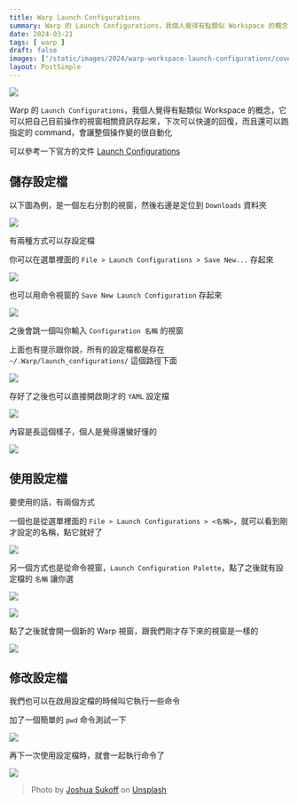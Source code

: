 ```yaml
---
title: Warp Launch Configurations
summary: Warp 的 Launch Configurations，我個人覺得有點類似 Workspace 的概念，它可以把自己目前操作的視窗相關資訊存起來，下次可以快速的回復，而且還可以跑指定的 command，會讓整個操作變的很自動化
date: 2024-03-21
tags: [ warp ]
draft: false
images: ['/static/images/2024/warp-workspace-launch-configurations/cover.webp']
layout: PostSimple
---
```


![](/static/images/2024/warp-workspace-launch-configurations/cover.webp)

Warp 的 `Launch Configurations`，我個人覺得有點類似 Workspace 的概念，它可以把自己目前操作的視窗相關資訊存起來，下次可以快速的回復，而且還可以跑指定的 command，會讓整個操作變的很自動化

可以參考一下官方的文件 [Launch Configurations](https://docs.warp.dev/features/sessions/launch-configurations)


## 儲存設定檔

以下圖為例，是一個左右分割的視窗，然後右邊是定位到 `Downloads` 資料夾

![](/static/images/2024/warp-workspace-launch-configurations/01.webp)

有兩種方式可以存設定檔

你可以在選單裡面的 `File > Launch Configurations > Save New...` 存起來

![](/static/images/2024/warp-workspace-launch-configurations/02.webp)

也可以用命令視窗的 `Save New Launch Configuration` 存起來

![](/static/images/2024/warp-workspace-launch-configurations/03.webp)

之後會跳一個叫你輸入 `Configuration 名稱` 的視窗

上面也有提示跟你說，所有的設定檔都是存在 ` ~/.Warp/launch_configurations/` 這個路徑下面

![](/static/images/2024/warp-workspace-launch-configurations/04.webp)

存好了之後也可以直接開啟剛才的 `YAML` 設定檔

![](/static/images/2024/warp-workspace-launch-configurations/05.webp)

內容是長這個樣子，個人是覺得還蠻好懂的

![](/static/images/2024/warp-workspace-launch-configurations/06.webp)

## 使用設定檔

要使用的話，有兩個方式

一個也是從選單裡面的 `File > Launch Configurations > <名稱>`，就可以看到剛才設定的名稱，點它就好了

![](/static/images/2024/warp-workspace-launch-configurations/07.webp)

另一個方式也是從命令視窗，`Launch Configuration Palette`，點了之後就有設定檔的 `名稱` 讓你選

![](/static/images/2024/warp-workspace-launch-configurations/08.webp)

![](/static/images/2024/warp-workspace-launch-configurations/09.webp)

點了之後就會開一個新的 Warp 視窗，跟我們剛才存下來的視窗是一樣的

![](/static/images/2024/warp-workspace-launch-configurations/10.webp)

## 修改設定檔

我們也可以在啟用設定檔的時候叫它執行一些命令
 
加了一個簡單的 `pwd` 命令測試一下

![](/static/images/2024/warp-workspace-launch-configurations/11.webp)

再下一次使用設定檔時，就會一起執行命令了

![](/static/images/2024/warp-workspace-launch-configurations/12.webp)


> Photo by [Joshua Sukoff](https://unsplash.com/@joshuas?utm_content=creditCopyText&utm_medium=referral&utm_source=unsplash) on [Unsplash](https://unsplash.com/photos/yellow-and-black-spiral-light-9jBqWo7MgaU?utm_content=creditCopyText&utm_medium=referral&utm_source=unsplash)